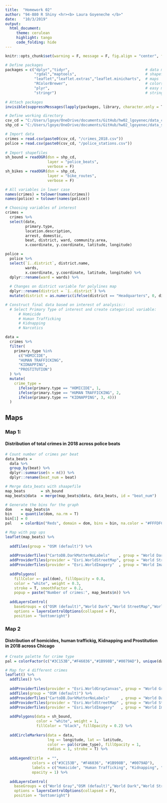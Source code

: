 ```yaml
---
title:  "Homework 02"
author: "94-880 R Shiny <hr><b> Laura Goyeneche </b>"
date:   "10/3/2019"
output:
  html_document:
     theme: cerulean
     highlight: tango
     code_folding: hide
---
```


```r
knitr::opts_chunk$set(warning = F, message = F, fig.align = "center", fig.width = 9, fig.height = 8)
```

```r
# Define packages
packages = c("dplyr","tidyr",                                  # data manipulation
             "rgdal","maptools",                               # shapefiles
             "leaflet","leaflet.extras","leaflet.minicharts",  # maps
             "RColorBrewer",                                   # colors palettes
             "plyr",                                           # easy merge
             "stringr")                                        # strings manipulation
                                                     
# Attach packages
invisible(suppressMessages(lapply(packages, library, character.only = T)))

# Define working directory
csv_cd = "C:/Users/lgoye/OneDrive/documents/GitHub/hw02_lgoyenec/data_csv"
shp_cd = "C:/Users/lgoye/OneDrive/documents/GitHub/hw02_lgoyenec/data_shp"

# Import data
crimes = read.csv(paste0(csv_cd, "/crimes_2018.csv"))
police = read.csv(paste0(csv_cd, "/police_stations.csv"))
  
# Import shapefiles
sh_bound = readOGR(dsn = shp_cd, 
                   layer = "police_beats", 
                   verbose = F)
sh_bikes = readOGR(dsn = shp_cd, 
                   layer = "bike_routes", 
                   verbose = F)
```

```r
# All variables in lower case
names(crimes) = tolower(names(crimes))
names(police) = tolower(names(police))

# Choosing variables of interest
crimes = 
  crimes %>% 
  select(date, 
         primary.type, 
         location.description, 
         arrest, domestic, 
         beat, district, ward, community.area, 
         x.coordinate, y.coordinate, latitude, longitude) 

police = 
  police %>%
  select(`ï..district`, district.name, 
         wards,
         x.coordinate, y.coordinate, latitude, longitude) %>%
  dplyr::rename(ward = wards) %>%
  
  # Changes on district variable for polylines map
  dplyr::rename(district = `ï..district`) %>%
  mutate(district = as.numeric(ifelse(district == "Headquarters", 0, district)))

# Construct final data based on interest of analysis:: 
  # Select Primary Type of interest and create categorical variable:
      # Homicide
      # Human Trafficking 
      # Kidnapping
      # Narcotics

data = 
  crimes %>%
  filter(
    primary.type %in% 
      c("HOMICIDE", 
      "HUMAN TRAFFICKING", 
      "KIDNAPPING", 
      "PROSTITUTION")
  ) %>%
  mutate(
    crime_type =
      ifelse(primary.type == "HOMICIDE", 1, 
      ifelse(primary.type == "HUMAN TRAFFICKING", 2,
      ifelse(primary.type == "KIDNAPPING", 3, 4)))
  )
```


## Maps  {.tabset .tabset-fade}
### Map 1:
#### Distribution of total crimes in 2018 across police beats
```r
# Count number of crimes per beat
data_beats = 
  data %>%
  group_by(beat) %>% 
  dplyr::summarise(n = n()) %>%
  dplyr::rename(beat_num = beat)

# Merge data_beats with shaapefile
map_beats       = sh_bound
map_beats@data  = merge(map_beats@data, data_beats, id = "beat_num")

# Generate the bins for the graph
dom    = map_beats$n
bin    = quantile(dom, na.rm = T)
bin[1] = 0
pal    = colorBin("Reds", domain = dom, bins = bin, na.color = "#FFFDFC")

# Map with pop ups
leaflet(map_beats) %>%
  
  addTiles(group = "OSM (default)") %>%
  
  addProviderTiles("CartoDB.DarkMatterNoLabels"    , group = "World Dark") %>% 
  addProviderTiles(provider = "Esri.WorldStreetMap", group = "World StreetMap") %>%
  addProviderTiles(provider = "Esri.WorldImagery"  , group = "World Imagery") %>%
  
  addPolygons(
    fillColor =~ pal(dom), fillOpacity = 0.8,
    color = "white", weight = 0.3, 
    stroke = T, smoothFactor = 0.2,
    popup = paste("Number of crimes:", map_beats$n)) %>%
  
  addLayersControl(
    baseGroups = c("OSM (default)","World Dark","World StreetMap","World Imagery"),
    options = layersControlOptions(collapsed = F),
    position = "bottomright") 
```

### Map 2
#### Distribution of homicides, human traffickig, Kidnapping and Prostitution in 2018 across Chicago 
```r
# Create palette for crime type
pal = colorFactor(c("#3C153B","#F46036","#1B998B","#0079AD"), unique(data$crime_type))

# Map for 4 different crimes
leaflet() %>%
  addTiles() %>%
  
  addProviderTiles(provider = "Esri.WorldGrayCanvas", group = "World Gray") %>%
  addTiles(group = "OSM (default)") %>%
  addProviderTiles("CartoDB.DarkMatterNoLabels"     , group = "World Dark") %>% 
  addProviderTiles(provider = "Esri.WorldStreetMap" , group = "World StreetMap") %>%
  addProviderTiles(provider = "Esri.WorldImagery"   , group = "World Imagery") %>%
  
  addPolygons(data = sh_bound, 
              color = "white", weight = 1, 
              fillColor = "black", fillOpacity = 0.2) %>%
  
  addCircleMarkers(data = data,
                   lng =~ longitude, lat =~ latitude, 
                   color =~ pal(crime_type), fillOpacity = 1, 
                   radius = 1, stroke = T) %>%
  
  addLegend(title  = "", 
            colors = c("#3C153B", "#F46036", "#1B998B", "#0079AD"), 
            labels = c("Homicide", "Human Trafficking", "Kidnapping", "Prostitution"),
            opacity = 1) %>%
  
  addLayersControl(
    baseGroups = c("World Gray","OSM (default)","World Dark","World StreetMap","World Imagery"),
    options = layersControlOptions(collapsed = F),
    position = "bottomright") 
```



